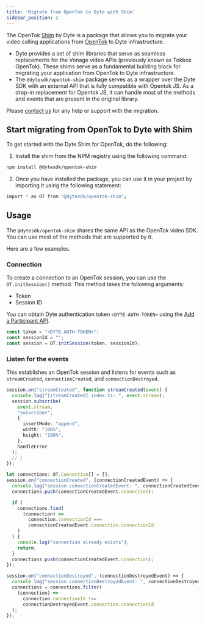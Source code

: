 ```yaml
---
title: 'Migrate from OpenTok to Dyte with Shim'
sidebar_position: 2
---
```


The OpenTok [Shim](<https://en.wikipedia.org/wiki/Shim_(computing)>) by Dyte is a package that allows you to migrate your video calling applications from [OpenTok](https://tokbox.com/developer/) to Dyte infrastructure.

- Dyte provides a set of shim libraries that serve as seamless replacements for the Vonage video APIs (previously known as Tokbox OpenTok). These shims serve as a fundamental building block for migrating your application from OpenTok to Dyte infrastructure.
- The `@dytesdk/opentok-shim` package serves as a wrapper over the Dyte SDK with an external API that is fully compatible with Opentok JS. As a drop-in replacement for Opentok JS, it can handle most of the methods and events that are present in the original library.

Please [contact us](https://dyte.io/contact) for any help or support with the migration.

## Start migrating from OpenTok to Dyte with Shim

To get started with the Dyte Shim for OpenTok, do the following:

1. Install the shim from the NPM registry using the following command:

```bash npm
npm install @dytesdk/opentok-shim
```

2. Once you have installed the package, you can use it in your project by importing it using the following statement:

```bash
import * as OT from "@dytesdk/opentok-shim";
```

## Usage

The `@dytesdk/opentok-shim` shares the same API as the OpenTok video SDK. You can use most of the methods that are supported by it.

Here are a few examples.

### Connection

To create a connection to an OpenTok session, you can use the `OT.initSession()` method. This method takes the following arguments:

- Token
- Session ID

You can obtain Dyte authentication token `<DYTE-AUTH-TOKEN>` using the [Add a Participant API](/api#/operations/add_participant).

```ts
const token = "<DYTE-AUTH-TOKEN>";
const sessionId = "";
const session = OT.initSession(token, sessionId);
```

### Listen for the events

This establishes an OpenTok session and listens for events such as `streamCreated`, `connectionCreated`, and `connectionDestroyed`.

```ts
session.on("streamCreated", function streamCreated(event) {
  console.log("[streamCreated] index.ts: ", event.stream);
  session.subscribe(
    event.stream,
    "subscriber",
    {
      insertMode: "append",
      width: "100%",
      height: "100%",
    },
    handleError
  );
  // }
});

let connections: OT.Connection[] = [];
session.on("connectionCreated", (connectionCreatedEvent) => {
  console.log("session connectionCreatedEvent: ", connectionCreatedEvent);
  connections.push(connectionCreatedEvent.connection);

  if (
    connections.find(
      (connection) =>
        connection.connectionId ===
        connectionCreatedEvent.connection.connectionId
    )
  ) {
    console.log("connection already exists");
    return;
  }
  connections.push(connectionCreatedEvent.connection);
});

session.on("connectionDestroyed", (connectionDestroyedEvent) => {
  console.log("session connectionDestroyedEvent: ", connectionDestroyedEvent);
  connections = connections.filter(
    (connection) =>
      connection.connectionId !==
      connectionDestroyedEvent.connection.connectionId
  );
});

```
